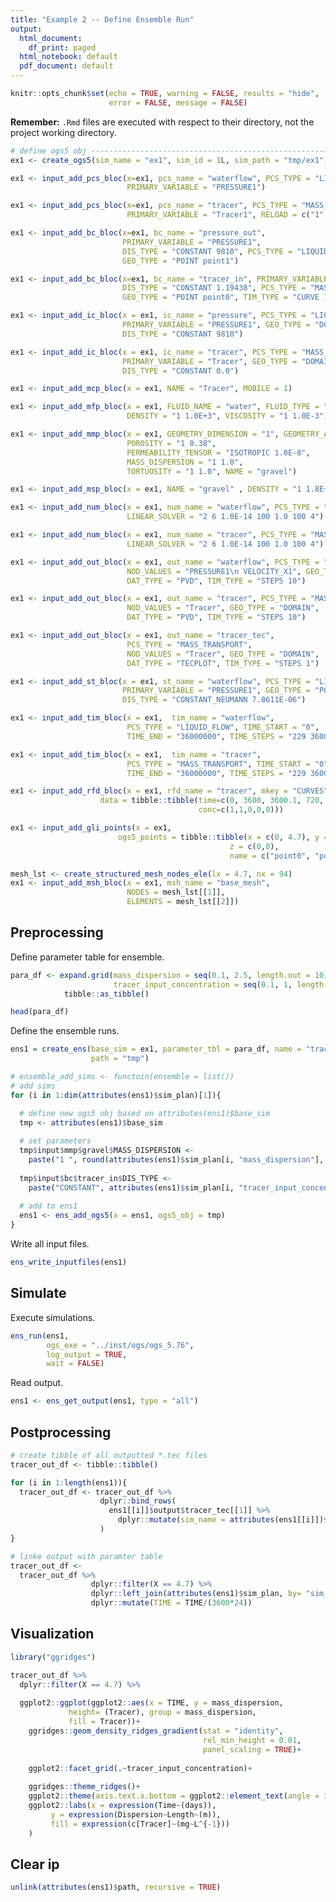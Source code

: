 ```yaml
---
title: "Example 2 -- Define Ensemble Run"
output:
  html_document:
    df_print: paged
  html_notebook: default
  pdf_document: default
---
```


```r
knitr::opts_chunk$set(echo = TRUE, warning = FALSE, results = "hide",
                      error = FALSE, message = FALSE)
```

**Remember:** `.Rmd` files are executed with respect to their directory, not the
project working directory.

```r
# define ogs5 obj ---------------------------------------------------------
ex1 <- create_ogs5(sim_name = "ex1", sim_id = 1L, sim_path = "tmp/ex1")

ex1 <- input_add_pcs_bloc(x=ex1, pcs_name = "waterflow", PCS_TYPE = "LIQUID_FLOW",
                          PRIMARY_VARIABLE = "PRESSURE1")

ex1 <- input_add_pcs_bloc(x=ex1, pcs_name = "tracer", PCS_TYPE = "MASS_TRANSPORT",
                          PRIMARY_VARIABLE = "Tracer1", RELOAD = c("1", "1"))

ex1 <- input_add_bc_bloc(x=ex1, bc_name = "pressure_out",
                         PRIMARY_VARIABLE = "PRESSURE1",
                         DIS_TYPE = "CONSTANT 9810", PCS_TYPE = "LIQUID_FLOW",
                         GEO_TYPE = "POINT point1")

ex1 <- input_add_bc_bloc(x=ex1, bc_name = "tracer_in", PRIMARY_VARIABLE = "Tracer",
                         DIS_TYPE = "CONSTANT 1.19438", PCS_TYPE = "MASS_TRANSPORT",
                         GEO_TYPE = "POINT point0", TIM_TYPE = "CURVE 1")

ex1 <- input_add_ic_bloc(x = ex1, ic_name = "pressure", PCS_TYPE = "LIQUID_FLOW",
                         PRIMARY_VARIABLE = "PRESSURE1", GEO_TYPE = "DOMAIN",
                         DIS_TYPE = "CONSTANT 9810")

ex1 <- input_add_ic_bloc(x = ex1, ic_name = "tracer", PCS_TYPE = "MASS_TRANSPORT",
                         PRIMARY_VARIABLE = "Tracer", GEO_TYPE = "DOMAIN",
                         DIS_TYPE = "CONSTANT 0.0")

ex1 <- input_add_mcp_bloc(x = ex1, NAME = "Tracer", MOBILE = 1)

ex1 <- input_add_mfp_bloc(x = ex1, FLUID_NAME = "water", FLUID_TYPE = "LIQUID",
                          DENSITY = "1 1.0E+3", VISCOSITY = "1 1.0E-3")

ex1 <- input_add_mmp_bloc(x = ex1, GEOMETRY_DIMENSION = "1", GEOMETRY_AREA = "1.2",
                          POROSITY = "1 0.38",
                          PERMEABILITY_TENSOR = "ISOTROPIC 1.0E-8",
                          MASS_DISPERSION = "1 1.0",
                          TORTUOSITY = "1 1.0", NAME = "gravel")

ex1 <- input_add_msp_bloc(x = ex1, NAME = "gravel" , DENSITY = "1 1.8E+3")

ex1 <- input_add_num_bloc(x = ex1, num_name = "waterflow", PCS_TYPE = "LIQUID_FLOW",
                          LINEAR_SOLVER = "2 6 1.0E-14 100 1.0 100 4")

ex1 <- input_add_num_bloc(x = ex1, num_name = "tracer", PCS_TYPE = "MASS_TRANSPORT",
                          LINEAR_SOLVER = "2 6 1.0E-14 100 1.0 100 4")

ex1 <- input_add_out_bloc(x = ex1, out_name = "waterflow", PCS_TYPE = "LIQUID_FLOW",
                          NOD_VALUES = "PRESSURE1\n VELOCITY_X1", GEO_TYPE = "DOMAIN",
                          DAT_TYPE = "PVD", TIM_TYPE = "STEPS 10")

ex1 <- input_add_out_bloc(x = ex1, out_name = "tracer", PCS_TYPE = "MASS_TRANSPORT",
                          NOD_VALUES = "Tracer", GEO_TYPE = "DOMAIN",
                          DAT_TYPE = "PVD", TIM_TYPE = "STEPS 10")

ex1 <- input_add_out_bloc(x = ex1, out_name = "tracer_tec",
                          PCS_TYPE = "MASS_TRANSPORT",
                          NOD_VALUES = "Tracer", GEO_TYPE = "DOMAIN",
                          DAT_TYPE = "TECPLOT", TIM_TYPE = "STEPS 1")

ex1 <- input_add_st_bloc(x = ex1, st_name = "waterflow", PCS_TYPE = "LIQUID_FLOW",
                         PRIMARY_VARIABLE = "PRESSURE1", GEO_TYPE = "POINT point0",
                         DIS_TYPE = "CONSTANT_NEUMANN 7.8611E-06")

ex1 <- input_add_tim_bloc(x = ex1,  tim_name = "waterflow",
                          PCS_TYPE = "LIQUID_FLOW", TIME_START = "0",
                          TIME_END = "36000000", TIME_STEPS = "229 3600")

ex1 <- input_add_tim_bloc(x = ex1,  tim_name = "tracer",
                          PCS_TYPE = "MASS_TRANSPORT", TIME_START = "0",
                          TIME_END = "36000000", TIME_STEPS = "229 3600")

ex1 <- input_add_rfd_bloc(x = ex1, rfd_name = "tracer", mkey = "CURVES",
                    data = tibble::tibble(time=c(0, 3600, 3600.1, 720, 36000000),
                                          conc=c(1,1,0,0,0)))

ex1 <- input_add_gli_points(x = ex1,
                        ogs5_points = tibble::tibble(x = c(0, 4.7), y = c(0,0),
                                                 z = c(0,0),
                                                 name = c("point0", "point1")))

mesh_lst <- create_structured_mesh_nodes_ele(lx = 4.7, nx = 94)
ex1 <- input_add_msh_bloc(x = ex1, msh_name = "base_mesh",
                          NODES = mesh_lst[[1]],
                          ELEMENTS = mesh_lst[[2]])
```


## Preprocessing

Define parameter table for ensemble.
```r
para_df <- expand.grid(mass_dispersion = seq(0.1, 2.5, length.out = 10),
                       tracer_input_concentration = seq(0.1, 1, length.out = 5)) %>% 
            tibble::as_tibble()

head(para_df)
```


Define the ensemble runs.
```r
ens1 = create_ens(base_sim = ex1, parameter_tbl = para_df, name = "tracersim",
                  path = "tmp")

# ensemble_add_sims <- functoin(ensemble = list())
# add sims
for (i in 1:dim(attributes(ens1)$sim_plan)[1]){

  # define new ogs5 obj based on attributes(ens1)$base_sim 
  tmp <- attributes(ens1)$base_sim
 
  # set parameters
  tmp$input$mmp$gravel$MASS_DISPERSION <- 
    paste("1 ", round(attributes(ens1)$sim_plan[i, "mass_dispersion"], 2))
  
  tmp$input$bc$tracer_in$DIS_TYPE <- 
    paste("CONSTANT", attributes(ens1)$sim_plan[i, "tracer_input_concentration"])
  
  # add to ens1
  ens1 <- ens_add_ogs5(x = ens1, ogs5_obj = tmp)
}
```

Write all input files.
```r
ens_write_inputfiles(ens1)
```

## Simulate

Execute simulations.
```r
ens_run(ens1, 
        ogs_exe = "../inst/ogs/ogs_5.76",
        log_output = TRUE,
        wait = FALSE)

```

Read output.
```r
ens1 <- ens_get_output(ens1, type = "all")
```

## Postprocessing

```r
# create tibble of all outputted *.tec files
tracer_out_df <- tibble::tibble()

for (i in 1:length(ens1)){
  tracer_out_df <- tracer_out_df %>% 
                    dplyr::bind_rows(
                      ens1[[i]]$output$tracer_tec[[1]] %>% 
                        dplyr::mutate(sim_name = attributes(ens1[[i]])$sim_name)
                    )   
}
```


```r
# linke output with paramter table
tracer_out_df <-
  tracer_out_df %>% 
                  dplyr::filter(X == 4.7) %>% 
                  dplyr::left_join(attributes(ens1)$sim_plan, by= "sim_name") %>% 
                  dplyr::mutate(TIME = TIME/(3600*24))
```


## Visualization

```r
library("ggridges")

tracer_out_df %>% 
  dplyr::filter(X == 4.7) %>% 
  
  ggplot2::ggplot(ggplot2::aes(x = TIME, y = mass_dispersion, 
             height= (Tracer), group = mass_dispersion,
             fill = Tracer))+
    ggridges::geom_density_ridges_gradient(stat = "identity", 
                                           rel_min_height = 0.01,
                                           panel_scaling = TRUE)+
    
    ggplot2::facet_grid(.~tracer_input_concentration)+
  
    ggridges::theme_ridges()+
    ggplot2::theme(axis.text.x.bottom = ggplot2::element_text(angle = 30) )+
    ggplot2::labs(x = expression(Time~(days)),
         y = expression(Dispersion~Length~(m)),
         fill = expression(c[Tracer]~(mg~L^{-1}))
    )
```

## Clear ip
```r
unlink(attributes(ens1)$path, recursive = TRUE)
```

